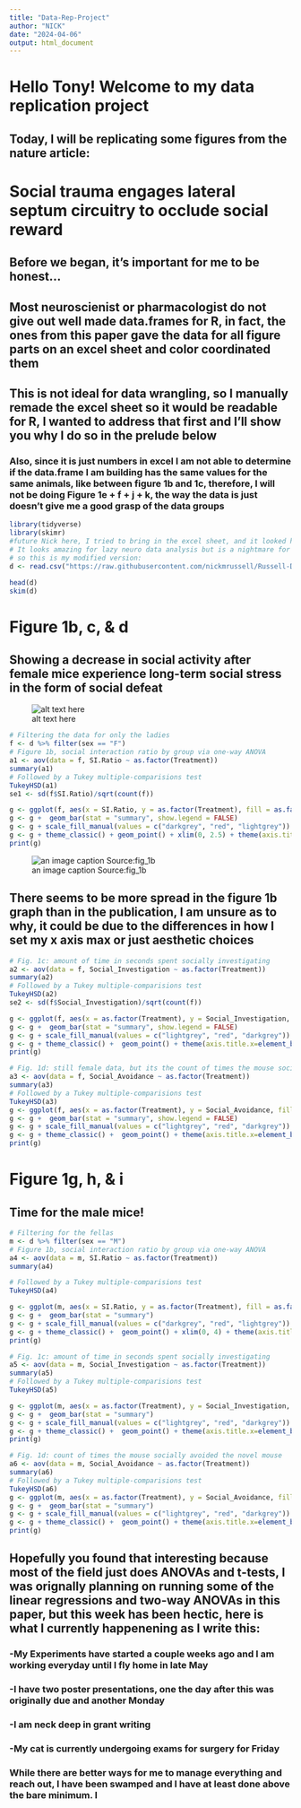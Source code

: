 ```yaml
---
title: "Data-Rep-Project"
author: "NICK"
date: "2024-04-06"
output: html_document
---
```


# Hello Tony! Welcome to my data replication project
## Today, I will be replicating some figures from the nature article:
# Social trauma engages lateral septum circuitry to occlude social reward
## Before we began, it's important for me to be honest...
## Most neuroscienist or pharmacologist do not give out well made data.frames for R, in fact, the ones from this paper gave the data for all figure parts on an excel sheet and color coordinated them
## This is not ideal for data wrangling, so I manually remade the excel sheet so it would be readable for R, I wanted to address that first and I'll show you why I do so in the prelude below

### Also, since it is just numbers in excel I am not able to determine if the data.frame I am building has the same values for the same animals, like between figure 1b and 1c, therefore, I will not be doing Figure 1e + f + j + k, the way the data is just doesn't give me a good grasp of the data groups

```r
library(tidyverse)
library(skimr)
#future Nick here, I tried to bring in the excel sheet, and it looked hideus...
# It looks amazing for lazy neuro data analysis but is a nightmare for this
# so this is my modified version:
d <- read.csv("https://raw.githubusercontent.com/nickmrussell/Russell-Data-Analysis-Replication/master/fig_1.csv")

head(d)
skim(d)
```

# Figure 1b, c, & d
## Showing a decrease in social activity after female mice experience long-term social stress in the form of social defeat
![alt text here](path-to-image-here)
```r
# Filtering the data for only the ladies
f <- d %>% filter(sex == "F")
# Figure 1b, social interaction ratio by group via one-way ANOVA
a1 <- aov(data = f, SI.Ratio ~ as.factor(Treatment))
summary(a1)
# Followed by a Tukey multiple-comparisions test
TukeyHSD(a1)
se1 <- sd(f$SI.Ratio)/sqrt(count(f))

g <- ggplot(f, aes(x = SI.Ratio, y = as.factor(Treatment), fill = as.factor(Treatment)))
g <- g +  geom_bar(stat = "summary", show.legend = FALSE) 
g <- g + scale_fill_manual(values = c("darkgrey", "red", "lightgrey")) 
g <- g + theme_classic() + geom_point() + xlim(0, 2.5) + theme(axis.title.y=element_blank(), legend.position = "none")
print(g)

```
![an image caption Source:fig_1b](data_rep/fig_1b)

## There seems to be more spread in the figure 1b graph than in the publication, I am unsure as to why, it could be due to the differences in how I set my x axis max or just aesthetic choices



```r
# Fig. 1c: amount of time in seconds spent socially investigating
a2 <- aov(data = f, Social_Investigation ~ as.factor(Treatment))
summary(a2)
# Followed by a Tukey multiple-comparisions test
TukeyHSD(a2)
se2 <- sd(f$Social_Investigation)/sqrt(count(f))

g <- ggplot(f, aes(x = as.factor(Treatment), y = Social_Investigation, fill = as.factor(Treatment)))
g <- g +  geom_bar(stat = "summary", show.legend = FALSE) 
g <- g + scale_fill_manual(values = c("lightgrey", "red", "darkgrey")) 
g <- g + theme_classic() +  geom_point() + theme(axis.title.x=element_blank(), legend.position = "none") + labs( y = "Social Investigation (s)") + ylim(0, 200) + scale_y_continuous(expand = c(0,0), limits = c(0,200))
print(g)

```

```r
# Fig. 1d: still female data, but its the count of times the mouse socially avoided the novel mouse
a3 <- aov(data = f, Social_Avoidance ~ as.factor(Treatment))
summary(a3)
# Followed by a Tukey multiple-comparisions test
TukeyHSD(a3)
g <- ggplot(f, aes(x = as.factor(Treatment), y = Social_Avoidance, fill = as.factor(Treatment)))
g <- g +  geom_bar(stat = "summary", show.legend = FALSE) 
g <- g + scale_fill_manual(values = c("lightgrey", "red", "darkgrey")) 
g <- g + theme_classic() +  geom_point() + theme(axis.title.x=element_blank(), legend.position = "none") + labs( y = "Social Avoidance (count)") + ylim(0, 10) + scale_y_continuous(expand = c(0,0), limits = c(0,10))
print(g)
```


# Figure 1g, h, & i
## Time for the male mice!
```r
# Filtering for the fellas
m <- d %>% filter(sex == "M")
# Figure 1b, social interaction ratio by group via one-way ANOVA
a4 <- aov(data = m, SI.Ratio ~ as.factor(Treatment))
summary(a4)

# Followed by a Tukey multiple-comparisions test
TukeyHSD(a4)

g <- ggplot(m, aes(x = SI.Ratio, y = as.factor(Treatment), fill = as.factor(Treatment)))
g <- g +  geom_bar(stat = "summary") 
g <- g + scale_fill_manual(values = c("darkgrey", "red", "lightgrey")) 
g <- g + theme_classic() +  geom_point() + xlim(0, 4) + theme(axis.title.y=element_blank(), legend.position = "none")
print(g)

```

```r
# Fig. 1c: amount of time in seconds spent socially investigating
a5 <- aov(data = m, Social_Investigation ~ as.factor(Treatment))
summary(a5)
# Followed by a Tukey multiple-comparisions test
TukeyHSD(a5)

g <- ggplot(m, aes(x = as.factor(Treatment), y = Social_Investigation, fill = as.factor(Treatment)))
g <- g +  geom_bar(stat = "summary") 
g <- g + scale_fill_manual(values = c("lightgrey", "red", "darkgrey")) 
g <- g + theme_classic() +  geom_point() + theme(axis.title.x=element_blank(), legend.position = "none") + labs( y = "Social Investigation (s)") + ylim(0, 300) + scale_y_continuous(expand = c(0,0), limits = c(0,300))
print(g)
```
```r
# Fig. 1d: count of times the mouse socially avoided the novel mouse
a6 <- aov(data = m, Social_Avoidance ~ as.factor(Treatment))
summary(a6)
# Followed by a Tukey multiple-comparisions test
TukeyHSD(a6)
g <- ggplot(m, aes(x = as.factor(Treatment), y = Social_Avoidance, fill = as.factor(Treatment)))
g <- g +  geom_bar(stat = "summary") 
g <- g + scale_fill_manual(values = c("lightgrey", "red", "darkgrey")) 
g <- g + theme_classic() +  geom_point() + theme(axis.title.x=element_blank(), legend.position = "none") + labs( y = "Social Avoidance (count)") + ylim(0, 40) + scale_y_continuous(expand = c(0,0), limits = c(0,40))
print(g)
```



## Hopefully you found that interesting because most of the field just does ANOVAs and t-tests, I was orignally planning on running some of the linear regressions and two-way ANOVAs in this paper, but this week has been hectic, here is what I currently happenening as I write this:
### -My Experiments have started a couple weeks ago and I am working everyday until I fly home in late May
### -I have two poster presentations, one the day after this was originally due and another Monday
### -I am neck deep in grant writing
### -My cat is currently undergoing exams for surgery for Friday
### While there are better ways for me to manage everything and reach out, I have been swamped and I have at least done above the bare minimum. I
